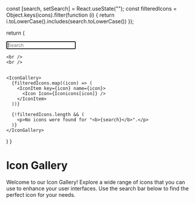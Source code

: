 
<Meta title="Generic/Icon/Gallery" />

  const [search, setSearch] = React.useState("");
  const filteredIcons = Object.keys(icons).filter(function (i) {
    return i.toLowerCase().includes(search.toLowerCase())
  });

return (

  <Manager>
  <Input autofocus placeholder="Search" onChange={function (e) {
      setSearch(e.target.value);
    }}
  />

    <br />
    <br />


    <IconGallery>
      {filteredIcons.map((icon) => (
        <IconItem key={icon} name={icon}>
          <Icon Icon={Iconicons[icon]} />
        </IconItem>
      ))}

      {!filteredIcons.length && (
        <p>No icons were found for "<b>{search}</b>".</p>
      )}
    </IconGallery>

  </Manager>

)
}

# Icon Gallery

Welcome to our Icon Gallery! Explore a wide range of icons that you can use to enhance your user interfaces.
Use the search bar below to find the perfect icon for your needs.

<Demo />
